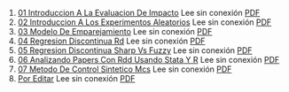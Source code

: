 1. [01 Introduccion A La Evaluacion De Impacto](https://achalmaedison.netlify.app/econometria/06-evaluacion-impacto/2022-04-04-01-introduccion-a-la-evaluacion-de-impacto) Lee sin conexión [PDF](https://achalmaedison.netlify.app/econometria/06-evaluacion-impacto/2022-04-04-01-introduccion-a-la-evaluacion-de-impacto/index.pdf)
2. [02 Introduccion A Los Experimentos Aleatorios](https://achalmaedison.netlify.app/econometria/06-evaluacion-impacto/2022-04-11-02-introduccion-a-los-experimentos-aleatorios) Lee sin conexión [PDF](https://achalmaedison.netlify.app/econometria/06-evaluacion-impacto/2022-04-11-02-introduccion-a-los-experimentos-aleatorios/index.pdf)
3. [03 Modelo De Emparejamiento](https://achalmaedison.netlify.app/econometria/06-evaluacion-impacto/2022-04-18-03-modelo-de-emparejamiento) Lee sin conexión [PDF](https://achalmaedison.netlify.app/econometria/06-evaluacion-impacto/2022-04-18-03-modelo-de-emparejamiento/index.pdf)
4. [04 Regresion Discontinua Rd](https://achalmaedison.netlify.app/econometria/06-evaluacion-impacto/2022-04-25-04-regresion-discontinua-rd) Lee sin conexión [PDF](https://achalmaedison.netlify.app/econometria/06-evaluacion-impacto/2022-04-25-04-regresion-discontinua-rd/index.pdf)
5. [05 Regresion Discontinua Sharp Vs Fuzzy](https://achalmaedison.netlify.app/econometria/06-evaluacion-impacto/2022-05-02-05-regresion-discontinua-sharp-vs-fuzzy) Lee sin conexión [PDF](https://achalmaedison.netlify.app/econometria/06-evaluacion-impacto/2022-05-02-05-regresion-discontinua-sharp-vs-fuzzy/index.pdf)
6. [06 Analizando Papers Con Rdd Usando Stata Y R](https://achalmaedison.netlify.app/econometria/06-evaluacion-impacto/2022-05-09-06-analizando-papers-con-rdd-usando-stata-y-r) Lee sin conexión [PDF](https://achalmaedison.netlify.app/econometria/06-evaluacion-impacto/2022-05-09-06-analizando-papers-con-rdd-usando-stata-y-r/index.pdf)
7. [07 Metodo De Control Sintetico Mcs](https://achalmaedison.netlify.app/econometria/06-evaluacion-impacto/2022-05-16-07-metodo-de-control-sintetico-mcs) Lee sin conexión [PDF](https://achalmaedison.netlify.app/econometria/06-evaluacion-impacto/2022-05-16-07-metodo-de-control-sintetico-mcs/index.pdf)
8. [Por Editar](https://achalmaedison.netlify.app/econometria/06-evaluacion-impacto/2024-03-31-por-editar) Lee sin conexión [PDF](https://achalmaedison.netlify.app/econometria/06-evaluacion-impacto/2024-03-31-por-editar/index.pdf)
